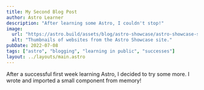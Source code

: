 ```yaml
---
title: My Second Blog Post
author: Astro Learner
description: "After learning some Astro, I couldn't stop!"
image:
  url: "https://astro.build/assets/blog/astro-showcase/astro-showcase-screenshot.jpg"
  alt: "Thumbnails of websites from the Astro Showcase site."
pubDate: 2022-07-08
tags: ["astro", "blogging", "learning in public", "successes"]
layout: ../layouts/main.astro
---
```


After a successful first week learning Astro, I decided to try some more. I wrote and imported a small component from memory!
